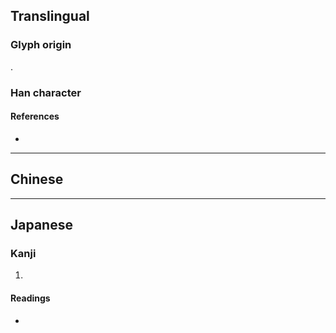 {{character info/new}}
==Translingual==

===Glyph origin===
{{liushu|p}}.

===Han character===
{{Han char|rn=96|rad=玉|as=06|sn=10|four=|canj=MGO|ids=⿱玨𠆢}}

====References====
* {{Han ref|kx=0731.010|dkj=20957|dj=1142.150|hdz=21109.100|uh=73E1|ud=29665}}

----

==Chinese==
{{zh-see|琴|a}}

----

==Japanese==

===Kanji===
{{ja-kanji|grade=|rs=玉06}}

# {{defn|lang=ja|sort=玉06}}

====Readings====
* {{ja-readings|on=[[きん]] (kin)|kun=[[こと]] (koto)}}